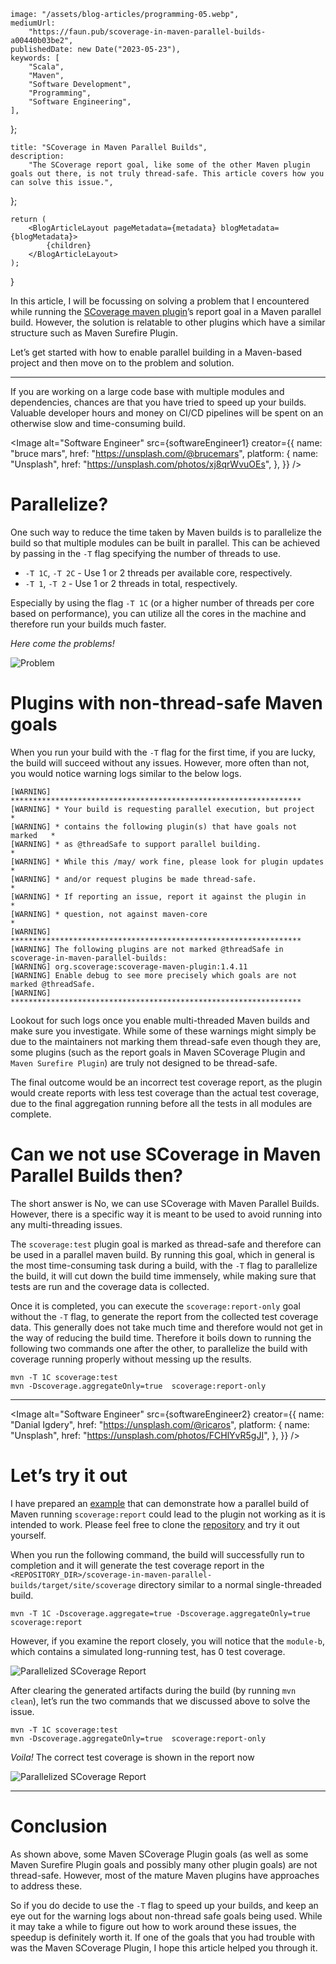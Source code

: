 
    image: "/assets/blog-articles/programming-05.webp",
    mediumUrl:
        "https://faun.pub/scoverage-in-maven-parallel-builds-a00440b03be2",
    publishedDate: new Date("2023-05-23"),
    keywords: [
        "Scala",
        "Maven",
        "Software Development",
        "Programming",
        "Software Engineering",
    ],
};

    title: "SCoverage in Maven Parallel Builds",
    description:
        "The SCoverage report goal, like some of the other Maven plugin goals out there, is not truly thread-safe. This article covers how you can solve this issue.",
};

    return (
        <BlogArticleLayout pageMetadata={metadata} blogMetadata={blogMetadata}>
            {children}
        </BlogArticleLayout>
    );
}

In this article, I will be focussing on solving a problem that I encountered while running the [SCoverage maven plugin](https://github.com/scoverage/scoverage-maven-plugin)’s report goal in a Maven parallel build. However, the solution is relatable to other plugins which have a similar structure such as Maven Surefire Plugin.

Let’s get started with how to enable parallel building in a Maven-based project and then move on to the problem and solution.

---

If you are working on a large code base with multiple modules and dependencies, chances are that you have tried to speed up your builds. Valuable developer hours and money on CI/CD pipelines will be spent on an otherwise slow and time-consuming build.

<Image
    alt="Software Engineer"
    src={softwareEngineer1}
    creator={{
        name: "bruce mars",
        href: "https://unsplash.com/@brucemars",
        platform: {
            name: "Unsplash",
            href: "https://unsplash.com/photos/xj8qrWvuOEs",
        },
    }}
/>

# Parallelize?

One such way to reduce the time taken by Maven builds is to parallelize the build so that multiple modules can be built in parallel. This can be achieved by passing in the `-T` flag specifying the number of threads to use.

-   `-T 1C`, `-T 2C` - Use 1 or 2 threads per available core, respectively.
-   `-T 1`, `-T 2` - Use 1 or 2 threads in total, respectively.

Especially by using the flag `-T 1C` (or a higher number of threads per core based on performance), you can utilize all the cores in the machine and therefore run your builds much faster.

_Here come the problems!_

<Image alt="Problem" src={problem1} />

# Plugins with non-thread-safe Maven goals

When you run your build with the `-T` flag for the first time, if you are lucky, the build will succeed without any issues. However, more often than not, you would notice warning logs similar to the below logs.

```
[WARNING] *****************************************************************
[WARNING] * Your build is requesting parallel execution, but project      *
[WARNING] * contains the following plugin(s) that have goals not marked   *
[WARNING] * as @threadSafe to support parallel building.                  *
[WARNING] * While this /may/ work fine, please look for plugin updates    *
[WARNING] * and/or request plugins be made thread-safe.                   *
[WARNING] * If reporting an issue, report it against the plugin in        *
[WARNING] * question, not against maven-core                              *
[WARNING] *****************************************************************
[WARNING] The following plugins are not marked @threadSafe in scoverage-in-maven-parallel-builds:
[WARNING] org.scoverage:scoverage-maven-plugin:1.4.11
[WARNING] Enable debug to see more precisely which goals are not marked @threadSafe.
[WARNING] *****************************************************************
```

Lookout for such logs once you enable multi-threaded Maven builds and make sure you investigate. While some of these warnings might simply be due to the maintainers not marking them thread-safe even though they are, some plugins (such as the report goals in Maven SCoverage Plugin and `Maven Surefire Plugin`) are truly not designed to be thread-safe.

The final outcome would be an incorrect test coverage report, as the plugin would create reports with less test coverage than the actual test coverage, due to the final aggregation running before all the tests in all modules are complete.

# Can we not use SCoverage in Maven Parallel Builds then?

The short answer is No, we can use SCoverage with Maven Parallel Builds. However, there is a specific way it is meant to be used to avoid running into any multi-threading issues.

The `scoverage:test` plugin goal is marked as thread-safe and therefore can be used in a parallel maven build. By running this goal, which in general is the most time-consuming task during a build, with the `-T` flag to parallelize the build, it will cut down the build time immensely, while making sure that tests are run and the coverage data is collected.

Once it is completed, you can execute the `scoverage:report-only` goal without the `-T` flag, to generate the report from the collected test coverage data. This generally does not take much time and therefore would not get in the way of reducing the build time. Therefore it boils down to running the following two commands one after the other, to parallelize the build with coverage running properly without messing up the results.

```shell
mvn -T 1C scoverage:test
mvn -Dscoverage.aggregateOnly=true  scoverage:report-only
```

---

<Image
    alt="Software Engineer"
    src={softwareEngineer2}
    creator={{
        name: "Danial Igdery",
        href: "https://unsplash.com/@ricaros",
        platform: {
            name: "Unsplash",
            href: "https://unsplash.com/photos/FCHlYvR5gJI",
        },
    }}
/>

# Let’s try it out

I have prepared an [example](https://github.com/nadundesilva/blog-support/tree/main/articles/scoverage-in-maven-parallel-builds) that can demonstrate how a parallel build of Maven running `scoverage:report` could lead to the plugin not working as it is intended to work. Please feel free to clone the [repository](https://github.com/nadundesilva/blog-support/tree/main/articles/scoverage-in-maven-parallel-builds) and try it out yourself.

When you run the following command, the build will successfully run to completion and it will generate the test coverage report in the `<REPOSITORY_DIR>/scoverage-in-maven-parallel-builds/target/site/scoverage` directory similar to a normal single-threaded build.

```shell
mvn -T 1C -Dscoverage.aggregate=true -Dscoverage.aggregateOnly=true scoverage:report
```

However, if you examine the report closely, you will notice that the `module-b`, which contains a simulated long-running test, has 0 test coverage.

<Image alt="Parallelized SCoverage Report" src={parallelizedScoverageReport1} />

After clearing the generated artifacts during the build (by running `mvn clean`), let’s run the two commands that we discussed above to solve the issue.

```shell
mvn -T 1C scoverage:test
mvn -Dscoverage.aggregateOnly=true  scoverage:report-only
```

_Voila!_ The correct test coverage is shown in the report now

<Image alt="Parallelized SCoverage Report" src={parallelizedScoverageReport2} />

---

# Conclusion

As shown above, some Maven SCoverage Plugin goals (as well as some Maven Surefire Plugin goals and possibly many other plugin goals) are not thread-safe. However, most of the mature Maven plugins have approaches to address these.

So if you do decide to use the `-T` flag to speed up your builds, and keep an eye out for the warning logs about non-thread safe goals being used. While it may take a while to figure out how to work around these issues, the speedup is definitely worth it. If one of the goals that you had trouble with was the Maven SCoverage Plugin, I hope this article helped you through it.
